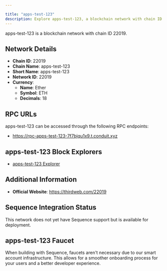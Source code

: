 ```yaml
---

title: "apps-test-123"
description: Explore apps-test-123, a blockchain network with chain ID 22019. Learn about its native currency, Ether, and how to interact with the network.
---
```




apps-test-123 is a blockchain network with chain ID 22019.

## Network Details

- **Chain ID**: 22019
- **Chain Name**: apps-test-123
- **Short Name**: apps-test-123
- **Network ID**: 22019
- **Currency**: 
  - **Name**: Ether
  - **Symbol**: ETH
  - **Decimals**: 18

## RPC URLs

apps-test-123 can be accessed through the following RPC endpoints:

- https://rpc-apps-test-123-7f7bjqu1x9.t.conduit.xyz

## apps-test-123 Block Explorers

- [apps-test-123 Explorer](https://explorer-apps-test-123-7f7bjqu1x9.t.conduit.xyz)

## Additional Information

- **Official Website**: https://thirdweb.com/22019

## Sequence Integration Status

This network does not yet have Sequence support but is available for deployment.

## apps-test-123 Faucet

When building with Sequence, faucets aren't necessary due to our smart account infrastructure. This allows for a smoother onboarding process for your users and a better developer experience.
